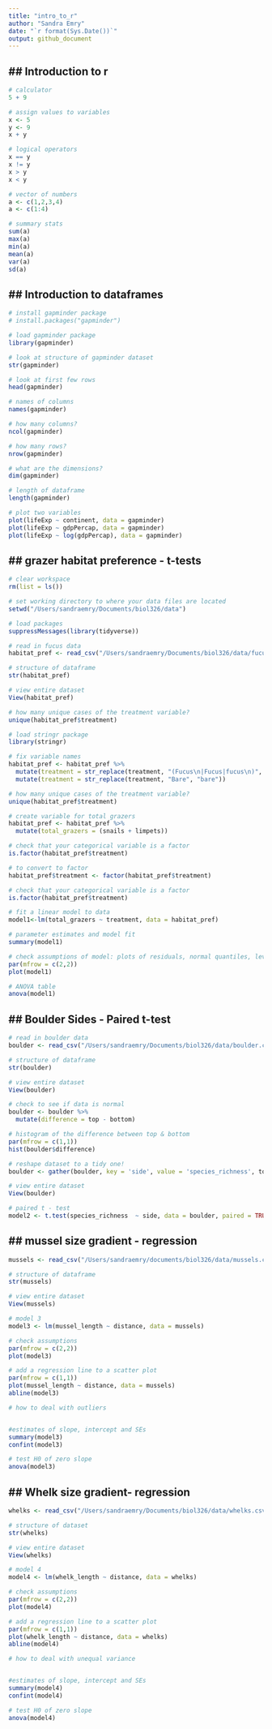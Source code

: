 ```yaml
---
title: "intro_to_r"
author: "Sandra Emry"
date: "`r format(Sys.Date())`" 
output: github_document
---
```


## Introduction to r
----------------------------------------------------------------------

```r

# calculator
5 + 9

# assign values to variables
x <- 5
y <- 9
x + y

# logical operators
x == y
x != y
x > y
x < y

# vector of numbers
a <- c(1,2,3,4)
a <- c(1:4)

# summary stats
sum(a)
max(a)
min(a)
mean(a)
var(a)
sd(a)

```

## Introduction to dataframes
----------------------------------------------------------------------

```r
# install gapminder package 
# install.packages("gapminder")

# load gapminder package
library(gapminder)

# look at structure of gapminder dataset
str(gapminder)

# look at first few rows
head(gapminder)

# names of columns
names(gapminder)

# how many columns?
ncol(gapminder)

# how many rows?
nrow(gapminder)

# what are the dimensions?
dim(gapminder)

# length of dataframe
length(gapminder)

# plot two variables
plot(lifeExp ~ continent, data = gapminder)
plot(lifeExp ~ gdpPercap, data = gapminder)
plot(lifeExp ~ log(gdpPercap), data = gapminder)

```

## grazer habitat preference - t-tests
----------------------------------------------------------------------
```r
# clear workspace
rm(list = ls())

# set working directory to where your data files are located
setwd("/Users/sandraemry/Documents/biol326/data")

# load packages
suppressMessages(library(tidyverse))

# read in fucus data
habitat_pref <- read_csv("/Users/sandraemry/Documents/biol326/data/fucus.csv")

# structure of dataframe
str(habitat_pref)

# view entire dataset
View(habitat_pref)

# how many unique cases of the treatment variable?
unique(habitat_pref$treatment)

# load stringr package
library(stringr)

# fix variable names
habitat_pref <- habitat_pref %>% 
  mutate(treatment = str_replace(treatment, "(Fucus\n|Fucus|fucus\n)", "fucus")) %>% 
  mutate(treatment = str_replace(treatment, "Bare", "bare"))

# how many unique cases of the treatment variable?
unique(habitat_pref$treatment)

# create variable for total grazers
habitat_pref <- habitat_pref %>% 
  mutate(total_grazers = (snails + limpets))

# check that your categorical variable is a factor
is.factor(habitat_pref$treatment)

# to convert to factor
habitat_pref$treatment <- factor(habitat_pref$treatment)

# check that your categorical variable is a factor
is.factor(habitat_pref$treatment)

# fit a linear model to data
model1<-lm(total_grazers ~ treatment, data = habitat_pref)

# parameter estimates and model fit
summary(model1)    

# check assumptions of model: plots of residuals, normal quantiles, leverage
par(mfrow = c(2,2))
plot(model1)

# ANOVA table
anova(model1)
```

## Boulder Sides - Paired t-test
----------------------------------------------------------------------
```r
# read in boulder data
boulder <- read_csv("/Users/sandraemry/Documents/biol326/data/boulder.csv")

# structure of dataframe
str(boulder)

# view entire dataset
View(boulder)

# check to see if data is normal
boulder <- boulder %>% 
  mutate(difference = top - bottom)

# histogram of the difference between top & bottom 
par(mfrow = c(1,1))
hist(boulder$difference)

# reshape dataset to a tidy one!
boulder <- gather(boulder, key = 'side', value = 'species_richness', top, bottom)

# view entire dataset
View(boulder)

# paired t - test
model2 <- t.test(species_richness  ~ side, data = boulder, paired = TRUE)

```

## mussel size gradient - regression 
----------------------------------------------------------------------
```r
mussels <- read_csv("/Users/sandraemry/documents/biol326/data/mussels.csv")

# structure of dataframe
str(mussels)

# view entire dataset
View(mussels)

# model 3
model3 <- lm(mussel_length ~ distance, data = mussels)

# check assumptions
par(mfrow = c(2,2))
plot(model3)

# add a regression line to a scatter plot
par(mfrow = c(1,1))
plot(mussel_length ~ distance, data = mussels)
abline(model3)

# how to deal with outliers 


#estimates of slope, intercept and SEs
summary(model3)
confint(model3)

# test H0 of zero slope 
anova(model3)

```

## Whelk size gradient- regression
----------------------------------------------------------------------
```r
whelks <- read_csv("/Users/sandraemry/Documents/biol326/data/whelks.csv")

# structure of dataset
str(whelks)

# view entire dataset
View(whelks)

# model 4
model4 <- lm(whelk_length ~ distance, data = whelks)

# check assumptions
par(mfrow = c(2,2))
plot(model4)

# add a regression line to a scatter plot
par(mfrow = c(1,1))
plot(whelk_length ~ distance, data = whelks)
abline(model4)

# how to deal with unequal variance 


#estimates of slope, intercept and SEs
summary(model4)
confint(model4)

# test H0 of zero slope 
anova(model4)
```


